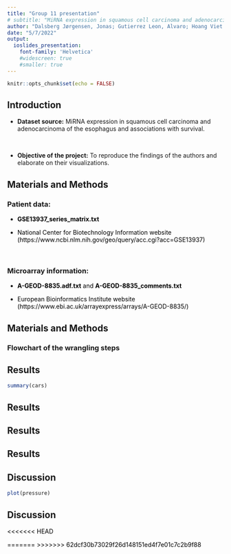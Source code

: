 ```yaml
---
title: "Group 11 presentation"
# subtitle: "MiRNA expression in squamous cell carcinoma and adenocarcinoma of the esophagus and associations with survival"
author: "Dalsberg Jørgensen, Jonas; Gutierrez Leon, Alvaro; Hoang Viet Minh Pham, Jake; Romero Yianni, Daniel"
date: "5/7/2022"
output: 
  ioslides_presentation: 
    font-family: 'Helvetica'
    #widescreen: true
    #smaller: true
---
```

<style type="text/css">
body p {
  color: #000000;
}
</style>



```r
knitr::opts_chunk$set(echo = FALSE)

```

## Introduction
- **Dataset source:** MiRNA expression in squamous cell carcinoma and adenocarcinoma of the esophagus and associations with survival.

<br>

- **Objective of the project:** To reproduce the findings of the authors and elaborate on their visualizations.

## Materials and Methods
### Patient data: 
- **GSE13937_series_matrix.txt**
<br>

- National Center for Biotechnology Information website   (https://www.ncbi.nlm.nih.gov/geo/query/acc.cgi?acc=GSE13937)

<br>

### Microarray information:
- **A-GEOD-8835.adf.txt** and **A-GEOD-8835_comments.txt** 

- European Bioinformatics Institute website (https://www.ebi.ac.uk/arrayexpress/arrays/A-GEOD-8835/)  


## Materials and Methods
### Flowchart of the wrangling steps 




## Results
```r
summary(cars)
```

## Results

## Results

## Results

## Discussion
```r
plot(pressure)
```

## Discussion

<<<<<<< HEAD



=======
>>>>>>> 62dcf30b73029f26d148151ed4f7e01c7c2b9f88
